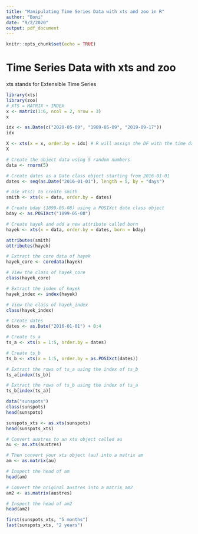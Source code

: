 ```yaml
---
title: "Manipulating Time Series Data with xts and zoo in R"
author: "Boni"
date: "9/2/2020"
output: pdf_document
---
```


```r
knitr::opts_chunk$set(echo = TRUE)
```

# Time Series Data with xts and zoo
xts stands for Extensible Time Series

```r
library(xts)
library(zoo)
# XTS = MATRIX + INDEX
x <- matrix(1:6, ncol = 2, nrow = 3)
x

idx <- as.Date(c("2020-05-09", "1989-05-09", "2019-09-17"))
idx

X <- xts(x = x, order.by = idx) # R will assign the DF with the time data, and reorder the DF based on the date assigned to it.
X
```

```r
# Create the object data using 5 random numbers
data <- rnorm(5)

# Create dates as a Date class object starting from 2016-01-01
dates <- seq(as.Date("2016-01-01"), length = 5, by = "days")

# Use xts() to create smith
smith <- xts(x = data, order.by = dates)

# Create bday (1899-05-08) using a POSIXct date class object
bday <- as.POSIXct("1899-05-08")

# Create hayek and add a new attribute called born
hayek <- xts(x = data, order.by = dates, born = bday)

attributes(smith)
attributes(hayek)
```
```r
# Extract the core data of hayek
hayek_core <- coredata(hayek)

# View the class of hayek_core
class(hayek_core)

# Extract the index of hayek
hayek_index <- index(hayek)

# View the class of hayek_index
class(hayek_index)
```

```r
# Create dates
dates <- as.Date("2016-01-01") + 0:4

# Create ts_a
ts_a <- xts(x = 1:5, order.by = dates)

# Create ts_b
ts_b <- xts(x = 1:5, order.by = as.POSIXct(dates))

# Extract the rows of ts_a using the index of ts_b
ts_a[index(ts_b)]

# Extract the rows of ts_b using the index of ts_a
ts_b[index(ts_a)]
```

```r
data("sunspots")
class(sunspots)
head(sunspots)

sunspots_xts <- as.xts(sunspots)
head(sunspots_xts)
```

```r
# Convert austres to an xts object called au
au <- as.xts(austres)

# Then convert your xts object (au) into a matrix am
am <- as.matrix(au)

# Inspect the head of am
head(am)

# Convert the original austres into a matrix am2
am2 <- as.matrix(austres)

# Inspect the head of am2
head(am2)

```
```r
first(sunspots_xts, "5 months")
last(sunspots_xts, "2 years")
```


